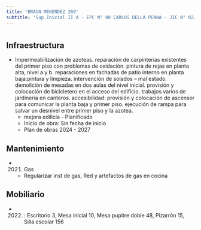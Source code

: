 ```yaml
---
title: 'BRAUN MENENDEZ 260'
subtitle: 'Sup Inicial II A - EPC N° 08 CARLOS DELLA PENNA - JIC N° 02/04° CARLOS DELLA PENNA - ESC. DE MUSICA N° 01'
---
```


#
## Infraestructura

* Impermeabilización de azoteas. reparación de carpinterías existentes del primer piso con problemas de oxidación. pintura de rejas en planta alta, nivel a y b. reparaciones en fachadas de patio interno en planta baja:pintura y limpieza. intervención de solados – mal estado. demolición de mesadas en dos aulas del nivel inicial. provisión y colocación de bicicletero en el acceso del edificio. trabajos varios de jardinería en canteros. accesibilidad: provisión y colocación de ascensor para comunicar la planta baja y primer piso. ejecución de rampa para salvar un desnivel entre primer piso y la azotea. 
    + mejora edilicia - Planificado 
    + Inicio de obra: Sin fecha de inicio 
    + Plan de obras 2024 - 2027 






## Mantenimiento

*  (2021) Gas 
    + Regularizar inst de gas, Red y artefactos de gas en cocina





## Mobiliario

*  (2022) : Escritorio 3, Mesa inicial 10, Mesa pupitre doble 48, Pizarrón 15, Silla escolar 156 



